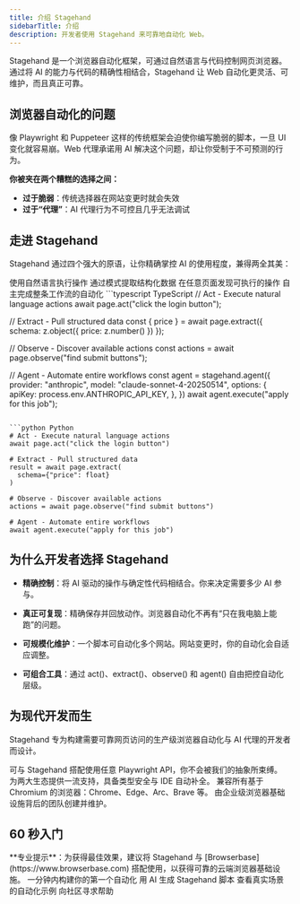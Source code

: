 ```yaml
---
title: 介绍 Stagehand
sidebarTitle: 介绍
description: 开发者使用 Stagehand 来可靠地自动化 Web。
---
```


Stagehand 是一个浏览器自动化框架，可通过自然语言与代码控制网页浏览器。通过将 AI 的能力与代码的精确性相结合，Stagehand 让 Web 自动化更灵活、可维护，而且真正可靠。

## 浏览器自动化的问题

像 Playwright 和 Puppeteer 这样的传统框架会迫使你编写脆弱的脚本，一旦 UI 变化就容易崩。Web 代理承诺用 AI 解决这个问题，却让你受制于不可预测的行为。

**你被夹在两个糟糕的选择之间：**

- **过于脆弱**：传统选择器在网站变更时就会失效
- **过于“代理”**：AI 代理行为不可控且几乎无法调试

## 走进 Stagehand

Stagehand 通过四个强大的原语，让你精确掌控 AI 的使用程度，兼得两全其美：

<CardGroup cols={2}>
  <Card title="Act" icon="play" href="/zh/basics/act">
    使用自然语言执行操作
  </Card>

  <Card title="Extract" icon="database" href="/zh/basics/extract">
    通过模式提取结构化数据
  </Card>

  <Card title="Observe" icon="eye" href="/zh/basics/observe">
    在任意页面发现可执行的操作
  </Card>

  <Card title="Agent" icon="robot" href="/zh/basics/agent">
    自主完成整条工作流的自动化
  </Card>
</CardGroup>

<CodeGroup>
  ```typescript TypeScript
  // Act - Execute natural language actions
  await page.act("click the login button");

  // Extract - Pull structured data
  const { price } = await page.extract({
    schema: z.object({ price: z.number() })
  });

  // Observe - Discover available actions
  const actions = await page.observe("find submit buttons");

  // Agent - Automate entire workflows
  const agent = stagehand.agent({
      provider: "anthropic",
      model: "claude-sonnet-4-20250514",
      options: {
        apiKey: process.env.ANTHROPIC_API_KEY,
      },
  })
  await agent.execute("apply for this job");
  ```

  ```python Python
  # Act - Execute natural language actions
  await page.act("click the login button")

  # Extract - Pull structured data
  result = await page.extract(
    schema={"price": float}
  )

  # Observe - Discover available actions
  actions = await page.observe("find submit buttons")

  # Agent - Automate entire workflows
  await agent.execute("apply for this job")
  ```
</CodeGroup>

## 为什么开发者选择 Stagehand

- **精确控制**：将 AI 驱动的操作与确定性代码相结合。你来决定需要多少 AI 参与。

- **真正可复现**：精确保存并回放动作。浏览器自动化不再有“只在我电脑上能跑”的问题。

- **可规模化维护**：一个脚本可自动化多个网站。网站变更时，你的自动化会自适应调整。

- **可组合工具**：通过 act()、extract()、observe() 和 agent() 自由把控自动化层级。

## 为现代开发而生

Stagehand 专为构建需要可靠网页访问的生产级浏览器自动化与 AI 代理的开发者而设计。

<AccordionGroup>
  <Accordion title="完全兼容 Playwright">
    可与 Stagehand 搭配使用任意 Playwright API，你不会被我们的抽象所束缚。
  </Accordion>

  <Accordion title="TypeScript 与 Python SDK">
    为两大生态提供一流支持，具备类型安全与 IDE 自动补全。
  </Accordion>

  <Accordion title="随处可用">
    兼容所有基于 Chromium 的浏览器：Chrome、Edge、Arc、Brave 等。
  </Accordion>

  <Accordion title="由 Browserbase 构建">
    由企业级浏览器基础设施背后的团队创建并维护。
  </Accordion>
</AccordionGroup>

## 60 秒入门

<Info>
  **专业提示**：为获得最佳效果，建议将 Stagehand 与 [Browserbase](https://www.browserbase.com) 搭配使用，以获得可靠的云端浏览器基础设施。
</Info>

<CardGroup cols={2}>
  <Card title="快速上手" icon="rocket" href="/zh/first-steps/quickstart">
    一分钟内构建你的第一个自动化
  </Card>

  <Card title="试用 Director" icon="wand-magic-sparkles" href="https://www.director.ai">
    用 AI 生成 Stagehand 脚本
  </Card>

  <Card title="查看示例" icon="code" href="https://github.com/browserbase/stagehand/tree/main/examples">
    查看真实场景的自动化示例
  </Card>

  <Card title="加入 Discord" icon="discord" href="https://discord.gg/stagehand">
    向社区寻求帮助
  </Card>
</CardGroup>

